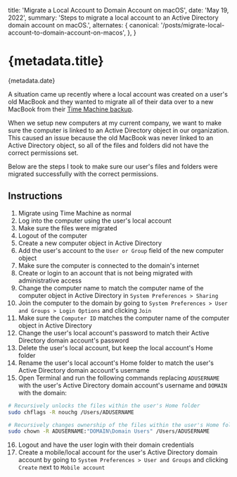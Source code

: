 
  title: 'Migrate a Local Account to Domain Account on macOS',
  date: 'May 19, 2022',
  summary:
    'Steps to migrate a local account to an Active Directory domain account on macOS.',
  alternates: {
    canonical: '/posts/migrate-local-account-to-domain-account-on-macos',
  },
}

# {metadata.title}

<Date>{metadata.date}</Date>

A situation came up recently where a local account was created on a user's old MacBook and they wanted to migrate all of their data over to a new MacBook from their [Time Machine backup](https://support.apple.com/en-us/HT201250).

When we setup new computers at my current company, we want to make sure the computer is linked to an Active Directory object in our organization. This caused an issue because the old MacBook was never linked to an Active Directory object, so all of the files and folders did not have the correct permissions set.

Below are the steps I took to make sure our user's files and folders were migrated successfully with the correct permissions.

## Instructions

1. Migrate using Time Machine as normal
2. Log into the computer using the user's local account
3. Make sure the files were migrated
4. Logout of the computer
5. Create a new computer object in Active Directory
6. Add the user's account to the `User or Group` field of the new computer object
7. Make sure the computer is connected to the domain's internet
8. Create or login to an account that is not being migrated with administrative access
9. Change the computer name to match the computer name of the computer object in Active Directory in `System Preferences > Sharing`
10. Join the computer to the domain by going to `System Preferences > User and Groups > Login Options` and clicking `Join`
11. Make sure the `Computer ID` matches the computer name of the computer object in Active Directory
12. Change the user's local account's password to match their Active Directory domain account's password
13. Delete the user's local account, but keep the local account's Home folder
14. Rename the user's local account's Home folder to match the user's Active Directory domain account's username
15. Open Terminal and run the following commands replacing `ADUSERNAME` with the user's Active Directory domain account's username and `DOMAIN` with the domain:

```bash
# Recursively unlocks the files within the user's Home folder
sudo chflags -R nouchg /Users/ADUSERNAME

# Recursively changes ownership of the files within the user's Home folder to the user's Active Directory domain account
sudo chown -R ADUSERNAME:"DOMAIN\Domain Users" /Users/ADUSERNAME
```

16. Logout and have the user login with their domain credentials
17. Create a mobile/local account for the user's Active Directory domain account by going to `System Preferences > User and Groups` and clicking `Create` next to `Mobile account`
